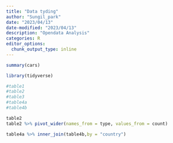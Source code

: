 ```yaml
---
title: "Data tyding"
author: "Sungil_park"
date: "2023/04/13"
date-modified: "2023/04/13"
description: "Opendata Analysis"
categories: R
editor_options: 
  chunk_output_type: inline
---
```


```r
summary(cars)
```
```r
library(tidyverse)
```

```r
#table1
#table2
#table3
#table4a
#table4b
```

```r
table2
table2 %>% pivot_wider(names_from = type, values_from = count)
```

```r
table4a %>% inner_join(table4b,by = "country")
```
